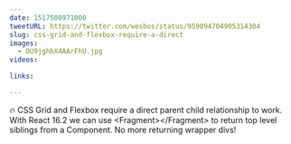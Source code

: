 ```yaml
---
date: 1517500971000
tweetURL: https://twitter.com/wesbos/status/959094704905314304
slug: css-grid-and-flexbox-require-a-direct
images:
  - DU9jghbX4AArFhU.jpg
videos:

links:

---
```

🔥 CSS Grid and Flexbox require a direct parent child relationship to work. With React 16.2 we can use &lt;Fragment&gt;&lt;/Fragment&gt; to return top level siblings from a Component. No more returning wrapper divs!
